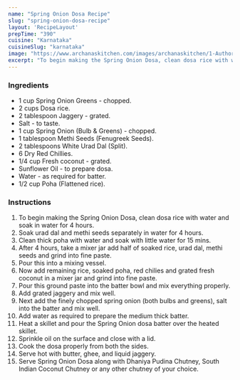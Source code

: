 ---
name: "Spring Onion Dosa Recipe"
slug: "spring-onion-dosa-recipe"
layout: 'RecipeLayout'
prepTime: "390"
cuisine: "Karnataka"
cuisineSlug: "karnataka"
image: "https://www.archanaskitchen.com/images/archanaskitchen/1-Author/pavithrahr-gmail.com/Karnataka_Style_Spring_Onion_Dosa.jpg"
excerpt: "To begin making the Spring Onion Dosa, clean dosa rice with water and soak in water for 4 hours"
---

### Ingredients

- 1 cup Spring Onion Greens - chopped.
- 2 cups Dosa rice.
- 2 tablespoon Jaggery - grated.
- Salt - to taste.
- 1 cup Spring Onion (Bulb & Greens) - chopped.
- 1 tablespoon Methi Seeds (Fenugreek Seeds).
- 2 tablespoons White Urad Dal (Split).
- 6 Dry Red Chillies.
- 1/4 cup Fresh coconut - grated.
- Sunflower Oil - to prepare dosa.
- Water - as required for batter.
- 1/2 cup Poha (Flattened rice).

### Instructions

1. To begin making the Spring Onion Dosa, clean dosa rice with water and soak in water for 4 hours.
1. Soak urad dal and methi seeds separately in water for 4 hours.
1. Clean thick poha with water and soak with little water for 15 mins.
1. After 4 hours, take a mixer jar add half of soaked rice, urad dal, methi seeds and grind into fine paste.
1. Pour this into a mixing vessel.
1. Now add remaining rice, soaked poha, red chilies and grated fresh coconut in a mixer jar and grind into fine paste.
1. Pour this ground paste into the batter bowl and mix everything properly.
1. Add grated jaggery and mix well.
1. Next add the finely chopped spring onion (both bulbs and greens), salt into the batter and mix well.
1. Add water as required to prepare the medium thick batter.
1. Heat a skillet and pour the Spring Onion dosa batter over the heated skillet.
1. Sprinkle oil on the surface and close with a lid.
1. Cook the dosa properly from both the sides.
1. Serve hot with butter, ghee, and liquid jaggery.
1. Serve Spring Onion Dosa along with Dhaniya Pudina Chutney, South Indian Coconut Chutney or any other chutney of your choice.
